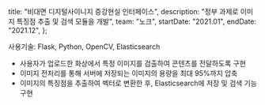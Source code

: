   title: "비대면 디지털사이니지 증강현실 인터페이스",
  description: "정부 과제로 이미지 특징점 추출 및 검색 모듈을 개발",
  team: "노크",
  startDate: "2021.01",
  endDate: "2021.12",
};

사용기술: Flask, Python, OpenCV, Elasticsearch

- 사용자가 업로드한 화상에서 특정 이미지를 검출하여 콘텐츠를 전달하도록 구현
- 이미지 전처리를 통해 서버에 저장되는 이미지의 용량을 최대 95%까지 압축
- 이미지의 특징점을 추출하여 벡터로 변환한 후, Elasticsearch에 저장 및 검색 기능 구현
